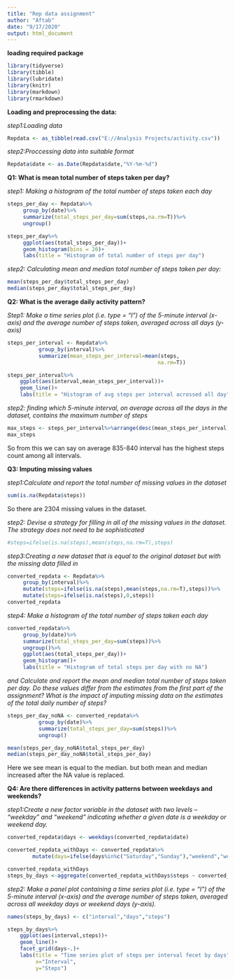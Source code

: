 ---
title: "Rep data assignment"
author: "Aftab"
date: "9/17/2020"
output: html_document
---
**loading required package**
```{r,results='hide'}
library(tidyverse)
library(tibble)
library(lubridate)
library(knitr)
library(markdown)
library(rmarkdown)
```

**Loading and preprocessing the data:**

*step1:Loading data*
```{r repData}
Repdata <- as_tibble(read.csv("E://Analysis Projects/activity.csv"))
```

*step2:Proccessing data into suitable format*
```{r}
Repdata$date <- as.Date(Repdata$date,"%Y-%m-%d")
```

**Q1: What is mean total number of steps taken per day?** 

*step1: Making a histogram of the total number of steps taken each day*
```{r,results='hide'}
steps_per_day <- Repdata%>%
     group_by(date)%>%
     summarize(total_steps_per_day=sum(steps,na.rm=T))%>%
     ungroup()
```

```{r}
steps_per_day%>%
     ggplot(aes(total_steps_per_day))+
     geom_histogram(bins = 20)+
     labs(title = "Histogram of total number of steps per day")

```

*step2: Calculating mean and median total number of steps taken per day:*
```{r}
mean(steps_per_day$total_steps_per_day)
median(steps_per_day$total_steps_per_day)
```

**Q2: What is the average daily activity pattern?**  

*Step1: Make a time series plot (i.e. type = "l") of the 5-minute interval (x-axis) and the average number of steps taken, averaged across all days (y-axis)*
```{r,results='hide'}
steps_per_interval <- Repdata%>%
          group_by(interval)%>%
          summarize(mean_steps_per_interval=mean(steps,
                                                na.rm=T))
```
```{r}
steps_per_interval%>%
    ggplot(aes(interval,mean_steps_per_interval))+
    geom_line()+
    labs(title = "Histogram of avg steps per interval acrossed all day")

```

*step2: finding which 5-minute interval, on average across all the days in the dataset, contains the maximum number of steps*
```{r}
max_steps <- steps_per_interval%>%arrange(desc(mean_steps_per_interval))
max_steps
```

So from this we can say on average 835-840 interval has the highest steps count among all intervals.

**Q3: Imputing missing values**

*step1:Calculate and report the total number of missing values in the dataset*
```{r}
sum(is.na(Repdata$steps))
```
So there are 2304 missing values in the dataset.

*step2: Devise a strategy for filling in all of the missing values in the dataset. The strategy does not need to be sophisticated*
```{r,results='hide'}
#steps=ifelse(is.na(steps),mean(steps,na.rm=T),steps)

```

*step3:Creating a new dataset that is equal to the original dataset but with the missing data filled in*
```{r}
converted_repdata <- Repdata%>%
     group_by(interval)%>%
     mutate(steps=ifelse(is.na(steps),mean(steps,na.rm=T),steps))%>%
     mutate(steps=ifelse(is.na(steps),0,steps))
converted_repdata
```

*step4: Make a histogram of the total number of steps taken each day*
```{r}
converted_repdata%>%
     group_by(date)%>%
     summarize(total_steps_per_day=sum(steps))%>%
     ungroup()%>%
     ggplot(aes(total_steps_per_day))+
     geom_histogram()+
     labs(title = "Histogram of total steps per day with no NA")
```

*and Calculate and report the mean and median total number of steps taken per day. Do these values differ from the estimates from the first part of the assignment? What is the impact of imputing missing data on the estimates of the total daily number of steps?*
```{r}
steps_per_day_noNA <- converted_repdata%>%
          group_by(date)%>%
          summarize(total_steps_per_day=sum(steps))%>%
          ungroup()
```

```{r}
mean(steps_per_day_noNA$total_steps_per_day)
median(steps_per_day_noNA$total_steps_per_day)
```
Here we see mean is equal to the median. but both mean and median increased after the NA value is replaced.

**Q4: Are there differences in activity patterns between weekdays and weekends?**

*step1:Create a new factor variable in the dataset with two levels -- "weekday" and "weekend" indicating whether a given date is a weekday or weekend day.*
```{r}
converted_repdata$days <- weekdays(converted_repdata$date)

converted_repdata_withDays <- converted_repdata%>%
        mutate(days=ifelse(days%in%c("Saturday","Sunday"),"weekend","weekday"))

converted_repdata_withDays
steps_by_days <-aggregate(converted_repdata_withDays$steps ~ converted_repdata_withDays$interval + converted_repdata_withDays$days, converted_repdata_withDays, mean)

```

*step2: Make a panel plot containing a time series plot (i.e. type = "l") of the 5-minute interval (x-axis) and the average number of steps taken, averaged across all weekday days or weekend days (y-axis).*

```{r}
names(steps_by_days) <- c("interval","days","steps")

steps_by_days%>%
    ggplot(aes(interval,steps))+
    geom_line()+
    facet_grid(days~.)+
    labs(title = "Time series plot of steps per interval fecet by days",
         x="Interval",
         y="Steps")

```

